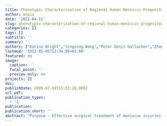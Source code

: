 ```yaml
---
title: Phenotypic Characterisation of Regional Human Meniscus Progenitor Cells
author: anais
date: '2022-04-11'
slug: phenotypic-characterisation-of-regional-human-meniscus-progenitor-cells
categories: []
tags: []
subtitle: ''
summary: ''
authors: ["Karina Wright","Jingsong Wang","Peter Denis Gallacher","Zhanfeng Cui","Sally Roberts"]
lastmod: '2022-05-05T12:34:08+01:00'
featured: no
image:
  caption: ''
  focal_point: ''
  preview_only: no
projects: []
doi: 
publishDate: 2009-07-04T15:53:28.000Z
url_pdf:
publication_types:
  - '1'
publication: 
publication_short: ''
abstract: "Purpose - Effective surgical treatment of meniscus injuries has been a challenge for decades. Stimulating meniscus regeneration through transplantation of meniscal progenitor cells has been proposed as a promising new strategy. The purpose of this study was to comprehensively phenotype regional progenitor populations in the human meniscus and donor-matched articular cartilage. <br><br> Methods and Materials - Progenitor populations were isolated by selective adhesion to fibronectin from avascular and vascular regions of menisci and articular cartilage (n=5) harvested from human arthroplasty donors, as well as donor-matched whole mixed populations (no selective adhesion to fibronectin) for comparison. Growth kinetics and immunoprofiling were assessed at passage 0, and gene expression analysis and 3D pellet chondrogenic capacity were assessed at passage 2 for the different cell populations. <br><br> Results - Fibronectin-selection resulted in populations resembling progenitors from the avascular and vascular menisci (PAvas and PVas, respectively) and also articular cartilage (PChs); these all demonstrated colony forming capacity on monolayer culture, whereas their mixed populations did not. PVas had a significant lower population doubling time cf. their vascular mixed counterparts. PVas also proliferated significantly faster than PAvas and PChs. Each progenitor cell population were significantly more immunopositivite for CD49b and CD49c cf. their mixed populations and PChs had a higher positivity level of CD166 compare to mixed chondrocytes. Collagen type I was upregulated and type II downregulated in progenitor pellets cf. mixed pellets. GAG/DNA analysis demonstrated that progenitor cells produced more GAGs per cell than mixed populations in all regions. <br><br> Conclusion - Our study demonstrates that the human meniscus contains meniscal progenitor populations that retain colony forming capacity and have a distinct immunoprofile and matrix forming capacity in both the avascular and vascular regions. The findings of this study build on the body of evidence which suggests that meniscal progenitors represent attractive novel cell therapy populations for the enhancement of meniscal regeneration."
---
```

